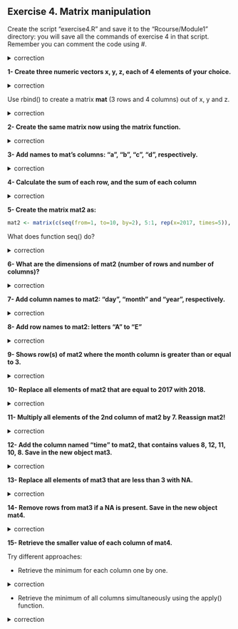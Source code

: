 ## Exercise 4. Matrix manipulation

Create the script "exercise4.R" and save it to the "Rcourse/Module1" directory: you will save all the commands of exercise 4 in that script.
<br>Remember you can comment the code using #.


<details>
<summary>
correction
</summary>

```r
getwd()
setwd("Rcourse/Module1")
setwd("~/Rcourse/Module1")
```

</details>

**1- Create three numeric vectors x, y, z, each of 4 elements of your choice.**

<details>
<summary>
correction
</summary>

```r
x <- 2:5
y <- 6:9
z <- 7:4
```
</details>

Use rbind() to create a matrix **mat** (3 rows and 4 columns) out of x, y and z.

<details>
<summary>
correction
</summary>

```r
mat <- rbind(x, y, z)
```

</details>

**2- Create the same matrix now using the matrix function.**

<details>
<summary>
correction
</summary>

```r
mat <- matrix(data=c(x, y, z), nrow=3, ncol=4)
# Try with the "byrow=TRUE" parameter: what is different ?
mat <- matrix(data=c(x, y, z), nrow=3, ncol=4, byrow=TRUE)
```

</details>

**3- Add names to mat's columns: "a", "b", "c", "d", respectively.**

<details>
<summary>
correction
</summary>

```r
colnames(mat) <- c("a", "b", "c", "d")
```

</details>

**4- Calculate the sum of each row, and the sum of each column**

<details>
<summary>
correction
</summary>

```r
rowSums(mat); colSums(mat)
```

</details>

**5- Create the matrix mat2 as:**

```r
mat2 <- matrix(c(seq(from=1, to=10, by=2), 5:1, rep(x=2017, times=5)), ncol=3)
```

What does function seq() do?

<details>
<summary>
correction
</summary>

**seq** generate sequences of numbers. Here, it creates a sequences from 1 to 10 with a step of 2 numbers.

</details>

**6- What are the dimensions of mat2 (number of rows and number of columns)?**

<details>
<summary>
correction
</summary>

```r
# number of rows
nrow(mat2)
# number of columns
ncol(mat2)
# dimensions: number of rows, number of columns
dim(mat2)
```

</details>

**7- Add column names to mat2: "day", "month" and "year", respectively.**

<details>
<summary>
correction
</summary>

```r
colnames(mat2) <- c("day", "month", "year")
```

</details>

**8- Add row names to mat2: letters "A" to "E"**

<details>
<summary>
correction
</summary>

```r
rownames(mat2) <- c("A", "B", "C", "D", "E")
rownames(mat2) <- LETTERS[1:5]
```

</details>

**9- Shows row(s) of mat2 where the month column is greater than or equal to 3.**

<details>
<summary>
correction
</summary>

```r
# select column month
mat2[, "month"]
# element(s) of column month that is (are) greater than or equal to 3
mat2[,"month"] >= 3
# finally select row(s) where the month columns is greater than or equal to 3
mat2[mat2[,"month"] >= 3,]
```

</details>

**10- Replace all elements of mat2 that are equal to 2017 with 2018.**

<details>
<summary>
correction
</summary>

```r
# which elements of mat2 that are exactly equal to 2017
mat2==2017
# retrieve actual elements
mat2[mat2==2017]
# replace all 2017 with 2018
mat2[mat2==2017] <- 2018
```

</details>

**11- Multiply all elements of the 2nd column of mat2 by 7. Reassign mat2!**

<details>
<summary>
correction
</summary>

```r
# multiply all elements of the 2nd column of mat2 by 7
mat2[,2] * 7
# reassign mat2 with the new values of column 2
mat2[,2] <- mat2[,2] * 7
```

</details>

**12- Add the column named "time" to mat2, that contains values 8, 12, 11, 10, 8. Save in the new object mat3.**

<details>
<summary>
correction
</summary>

```r
mat3 <- cbind(mat2, time=c(8, 12, 11, 10, 8))
```

</details>

**13- Replace all elements of mat3 that are less than 3 with NA.**

<details>
<summary>
correction
</summary>

```r
# which elements of mat3 that are less than 3
mat3 < 3
# actually elements of mat3 that are less than 3
mat3[mat3 < 3]
# reassign elements of mat3 that are less than 3 with NA
mat3[mat3 < 3] <- NA
```

</details>

**14- Remove rows from mat3 if a NA is present. Save in the new object mat4.**

<details> 
<summary>
correction
</summary>

```r
mat4 <- na.omit(mat3)
```

</details>

**15- Retrieve the smaller value of each column of mat4.**

Try different approaches:

* Retrieve the minimum for each column one by one.

<details> 
<summary>
correction
</summary>

```r
min(mat4[,"day"])
min(mat4[,"month"])
min(mat4[,"year"])
min(mat4[,"time"])
```

</details>

* Retrieve the minimum of all columns simultaneously using the apply() function.

<details> 
<summary>
correction 
</summary>

```r
# mat4: object
# 2: by column
# min: function to apply
apply(mat4, 2, min)
```

</details>



